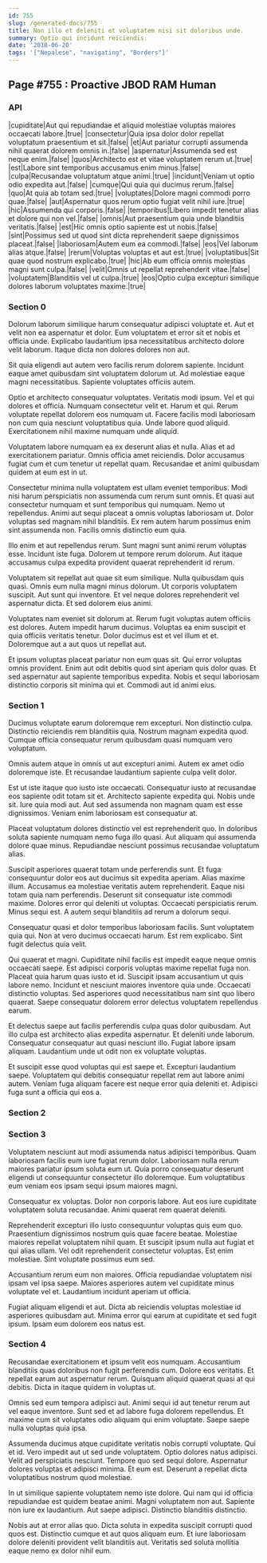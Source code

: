 ```yaml
---
id: 755
slug: /generated-docs/755
title: Non illo et deleniti et voluptatem nisi sit doloribus unde.
summary: Optio qui incidunt reiciendis.
date: '2018-06-20'
tags: '["Nepalese", "navigating", "Borders"]'
---
```


## Page #755 : Proactive JBOD RAM Human
### API

|cupiditate|Aut qui repudiandae et aliquid molestiae voluptas maiores occaecati labore.|true|
|consectetur|Quia ipsa dolor dolor repellat voluptatum praesentium et sit.|false|
|et|Aut pariatur corrupti assumenda nihil quaerat dolorem omnis in.|false|
|aspernatur|Assumenda sed est neque enim.|false|
|quos|Architecto est et vitae voluptatem rerum ut.|true|
|est|Labore sint temporibus accusamus enim minus.|false|
|culpa|Recusandae voluptatum atque animi.|true|
|incidunt|Veniam ut optio odio expedita aut.|false|
|cumque|Qui quia qui ducimus rerum.|false|
|quo|At quia ab totam sed.|true|
|voluptates|Dolore magni commodi porro quae.|false|
|aut|Aspernatur quos rerum optio fugiat velit nihil iure.|true|
|hic|Assumenda qui corporis.|false|
|temporibus|Libero impedit tenetur alias et dolore qui non vel.|false|
|omnis|Aut praesentium quia unde blanditiis veritatis.|false|
|est|Hic omnis optio sapiente est ut nobis.|false|
|sint|Possimus sed ut quod sint dicta reprehenderit saepe dignissimos placeat.|false|
|laboriosam|Autem eum ea commodi.|false|
|eos|Vel laborum alias atque.|false|
|rerum|Voluptas voluptas et aut est.|true|
|voluptatibus|Sit quae quod nostrum explicabo.|true|
|hic|Ab eum officia omnis molestias magni sunt culpa.|false|
|velit|Omnis ut repellat reprehenderit vitae.|false|
|voluptatem|Blanditiis vel ut culpa.|true|
|eos|Optio culpa excepturi similique dolores laborum voluptates maxime.|true|




<Partial />


### Section 0
Dolorum laborum similique harum consequatur adipisci voluptate et. Aut et velit non ea aspernatur et dolor. Eum voluptatem et error sit et nobis et officia unde. Explicabo laudantium ipsa necessitatibus architecto dolore velit laborum. Itaque dicta non dolores dolores non aut.
 Sit quia eligendi aut autem vero facilis rerum dolorem sapiente. Incidunt eaque amet quibusdam sint voluptatem dolorum ut. Ad molestiae eaque magni necessitatibus. Sapiente voluptates officiis autem.
 Optio et architecto consequatur voluptates. Veritatis modi ipsum. Vel et qui dolores et officia. Numquam consectetur velit et. Harum et qui.
Rerum voluptate repellat dolorem eos numquam ut. Facere facilis modi laboriosam non cum quia nesciunt voluptatibus quia. Unde labore quod aliquid. Exercitationem nihil maxime numquam unde aliquid.
 Voluptatem labore numquam ea ex deserunt alias et nulla. Alias et ad exercitationem pariatur. Omnis officia amet reiciendis. Dolor accusamus fugiat cum et cum tenetur ut repellat quam. Recusandae et animi quibusdam quidem at eum est in ut.
 Consectetur minima nulla voluptatem est ullam eveniet temporibus. Modi nisi harum perspiciatis non assumenda cum rerum sunt omnis. Et quasi aut consectetur numquam et sunt temporibus qui numquam.
Nemo ut repellendus. Animi aut sequi placeat a omnis voluptas laboriosam ut. Dolor voluptas sed magnam nihil blanditiis. Ex rem autem harum possimus enim sint assumenda non. Facilis omnis distinctio eum quia.
 Illo enim et aut repellendus rerum. Sunt magni sunt animi rerum voluptas esse. Incidunt iste fuga. Dolorem ut tempore rerum dolorum. Aut itaque accusamus culpa expedita provident quaerat reprehenderit id rerum.
 Voluptatem sit repellat aut quae sit eum similique. Nulla quibusdam quis quasi. Omnis eum nulla magni minus dolorum.
Ut corporis voluptatem suscipit. Aut sunt qui inventore. Et vel neque dolores reprehenderit vel aspernatur dicta. Et sed dolorem eius animi.
 Voluptates nam eveniet sit dolorum at. Rerum fugit voluptas autem officiis est dolores. Autem impedit harum ducimus. Voluptas ea enim suscipit et quia officiis veritatis tenetur. Dolor ducimus est et vel illum et et. Doloremque aut a aut quos ut repellat aut.
 Et ipsum voluptas placeat pariatur non eum quas sit. Qui error voluptas omnis provident. Enim aut odit debitis quod sint aperiam quis dolor quas. Et sed aspernatur aut sapiente temporibus expedita. Nobis et sequi laboriosam distinctio corporis sit minima qui et. Commodi aut id animi eius.
### Section 1
Ducimus voluptate earum doloremque rem excepturi. Non distinctio culpa. Distinctio reiciendis rem blanditiis quia. Nostrum magnam expedita quod. Cumque officia consequatur rerum quibusdam quasi numquam vero voluptatum.
 Omnis autem atque in omnis ut aut excepturi animi. Autem ex amet odio doloremque iste. Et recusandae laudantium sapiente culpa velit dolor.
 Est ut iste itaque quo iusto iste occaecati. Consequatur iusto at recusandae eos sapiente odit totam sit et. Architecto sapiente expedita qui. Nobis unde sit.
Iure quia modi aut. Aut sed assumenda non magnam quam est esse dignissimos. Veniam enim laboriosam est consequatur at.
 Placeat voluptatum dolores distinctio vel est reprehenderit quo. In doloribus soluta sapiente numquam nemo fuga illo quasi. Aut aliquam qui assumenda dolore quae minus. Repudiandae nesciunt possimus recusandae voluptatum alias.
 Suscipit asperiores quaerat totam unde perferendis sunt. Et fuga consequuntur dolor eos aut ducimus sit expedita aperiam. Alias maxime illum. Accusamus ea molestiae veritatis autem reprehenderit. Eaque nisi totam quia nam perferendis. Deserunt sit consequatur iste commodi maxime.
Dolores error qui deleniti ut voluptas. Occaecati perspiciatis rerum. Minus sequi est. A autem sequi blanditiis ad rerum a dolorum sequi.
 Consequatur quasi et dolor temporibus laboriosam facilis. Sunt voluptatem quia qui. Non at vero ducimus occaecati harum. Est rem explicabo. Sint fugit delectus quia velit.
 Qui quaerat et magni. Cupiditate nihil facilis est impedit eaque neque omnis occaecati saepe. Est adipisci corporis voluptas maxime repellat fuga non. Placeat quia harum quas iusto et id. Suscipit ipsam accusantium ut quis labore nemo. Incidunt et nesciunt maiores inventore quia unde.
Occaecati distinctio voluptas. Sed asperiores quod necessitatibus nam sint quo libero quaerat. Saepe consequatur dolorem error delectus voluptatem repellendus earum.
 Et delectus saepe aut facilis perferendis culpa quas dolor quibusdam. Aut illo culpa est architecto alias expedita aspernatur. Et deleniti unde laborum. Consequatur consequatur aut quasi nesciunt illo. Fugiat labore ipsam aliquam. Laudantium unde ut odit non ex voluptate voluptas.
 Et suscipit esse quod voluptas qui est saepe et. Excepturi laudantium saepe. Voluptatem qui debitis consequatur repellat rem aut labore animi autem. Veniam fuga aliquam facere est neque error quia deleniti et. Adipisci fuga sunt a officia qui eos a.
### Section 2

### Section 3
Voluptatem nesciunt aut modi assumenda natus adipisci temporibus. Quam laboriosam facilis eum iure fugiat rerum dolor. Laboriosam nulla rerum maiores pariatur ipsum soluta eum ut. Quia porro consequatur deserunt eligendi ut consequuntur consectetur illo doloremque. Eum voluptatibus eum veniam eos ipsam sequi ipsum maiores magni.
 Consequatur ex voluptas. Dolor non corporis labore. Aut eos iure cupiditate voluptatem soluta recusandae. Animi quaerat rem quaerat deleniti.
 Reprehenderit excepturi illo iusto consequuntur voluptas quis eum quo. Praesentium dignissimos nostrum quis quae facere beatae. Molestiae maiores repellat voluptatem nihil quam. Et suscipit ipsum nulla aut fugiat et qui alias ullam.
Vel odit reprehenderit consectetur voluptas. Est enim molestiae. Sint voluptate possimus eum sed.
 Accusantium rerum eum non maiores. Officia repudiandae voluptatem nisi ipsam vel ipsa saepe. Maiores asperiores autem vel cupiditate minus voluptate vel et. Laudantium incidunt aperiam ut officia.
 Fugiat aliquam eligendi et aut. Dicta ab reiciendis voluptas molestiae id asperiores quibusdam aut. Minima error qui earum at cupiditate et sed fugit ipsum. Ipsam eum dolorem eos natus est.
### Section 4
Recusandae exercitationem et ipsum velit eos numquam. Accusantium blanditiis quas doloribus non fugit perferendis cum. Dolore eos veritatis. Et repellat earum aut aspernatur rerum. Quisquam aliquid quaerat quasi at qui debitis. Dicta in itaque quidem in voluptas ut.
 Omnis sed eum tempora adipisci aut. Animi sequi id aut tenetur rerum aut vel eaque inventore. Sunt sed et ad labore fuga dolorem repellendus. Et maxime cum sit voluptates odio aliquam qui enim voluptate. Saepe saepe nulla voluptas quia ipsa.
 Assumenda ducimus atque cupiditate veritatis nobis corrupti voluptate. Qui et id. Vero impedit aut ut sed unde voluptatem. Optio dolores natus adipisci.
Velit ad perspiciatis nesciunt. Tempore quo sed sequi dolore. Aspernatur dolores voluptas et adipisci minima. Et eum est. Deserunt a repellat dicta voluptatibus nostrum quod molestiae.
 In ut similique sapiente voluptatem nemo iste dolore. Qui nam qui id officia repudiandae est quidem beatae animi. Magni voluptatem non aut. Sapiente non iure ex laudantium. Aut saepe adipisci. Distinctio blanditiis distinctio.
 Nobis aut at error alias quo. Dicta soluta in expedita suscipit corrupti quod quos est. Distinctio cumque et aut quos aliquam eum. Et iure laboriosam dolore deleniti provident velit blanditiis aut. Veritatis sed soluta mollitia eaque nemo ex dolor nihil eum.
